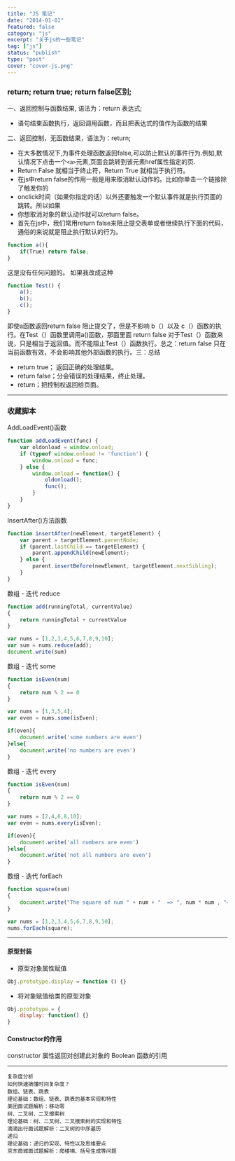 ```yaml
---
title: "JS 笔记"
date: "2014-01-01"
featured: false
category: "js"
excerpt: "关于js的一些笔记"
tag: ["js"]
status: "publish"
type: "post"
cover: "cover-js.png"
---
```


### return; return true; return false区别;

一、返回控制与函数结果, 语法为：return 表达式;
* 语句结束函数执行，返回调用函数，而且把表达式的值作为函数的结果

二、返回控制，无函数结果，语法为：return;
* 在大多数情况下,为事件处理函数返回false,可以防止默认的事件行为.例如,默认情况下点击一个`<a>`元素,页面会跳转到该元素href属性指定的页.   
* Return False 就相当于终止符，Return True 就相当于执行符。   
* 在js中return false的作用一般是用来取消默认动作的。比如你单击一个链接除了触发你的   
* onclick时间（如果你指定的话）以外还要触发一个默认事件就是执行页面的跳转。所以如果   
* 你想取消对象的默认动作就可以return false。
* 首先在js中，我们常用return false来阻止提交表单或者继续执行下面的代码，通俗的来说就是阻止执行默认的行为。

```js
function a(){   
    if(True) return false;
}
```  

这是没有任何问题的。 如果我改成这种  

```js
function Test() {
    a();
    b();
    c();
}
```  
  
即使a函数返回return false 阻止提交了，但是不影响 b（）以及 c（）函数的执行。在Test（）函数里调用a()函数，那面里面 return false 对于Test（）函数来说，只是相当于返回值。而不能阻止Test（）函数执行。总之：return false 只在当前函数有效，不会影响其他外部函数的执行。三：总结
* return true； 返回正确的处理结果。
* return false；分会错误的处理结果，终止处理。
* return；把控制权返回给页面。


<hr/>

### 收藏脚本

AddLoadEvent()函数
```js
function addLoadEvent(func) {
    var oldonload = window.onload;
    if (typeof window.onload != 'function') {
        window.onload = func;
    } else {
        window.onload = function() {
            oldonload();
            func();
        }
    }
}
```

InsertAfter()方法函数
```js
function insertAfter(newElement, targetElement) {
    var parent = targetElement.parentNode;
    if (parent.lastChild == targetElement) {
        parent.appendChild(newElement);
    } else {
        parent.insertBefore(newElement, targetElement.nextSibling);
    }
}
```

数组 - 迭代 reduce
```js
function add(runningTotal, currentValue)
{
    return runningTotal + currentValue
}

var nums = [1,2,3,4,5,6,7,8,9,10];
var sum = nums.reduce(add);
document.write(sum)
```

数组 - 迭代 some
```js
function isEven(num)
{
    return num % 2 == 0
}

var nums = [1,3,5,4];
var even = nums.some(isEven);

if(even){
    document.write('some numbers are even')
}else{
    document.write('no numbers are even')
}
```

数组 - 迭代 every
```js
function isEven(num)
{
    return num % 2 == 0
}

var nums = [2,4,6,8,10];
var even = nums.every(isEven);

if(even){
    document.write('all numbers are even')
}else{
    document.write('not all numbers are even')
}
```

数组 - 迭代 forEach
```js
function square(num)
{
    document.write("The square of num " + num + "  => ", num * num , "<br/>")
}

var nums = [1,2,3,4,5,6,7,8,9,10];
nums.forEach(square);
``` 


---
#### 原型封装
- 原型对象属性赋值
```js
Obj.prototype.display = function () {}

```

- 将对象赋值给类的原型对象
```js
Obj.prototype = {
    display: function() {}
}
```

#### Constructor的作用
constructor 属性返回对创建此对象的 Boolean 函数的引用





---
```
复杂度分析
如何快速搞懂时间复杂度？
数组、链表、跳表
理论基础：数组、链表、跳表的基本实现和特性
美团面试题解析：移动零
树、二叉树、二叉搜索树
理论基础：树、二叉树、二叉搜索树的实现和特性
滴滴出行面试题解析：二叉树的中序遍历
递归
理论基础：递归的实现、特性以及思维要点
京东商城面试题解析：爬楼梯、括号生成等问题
```